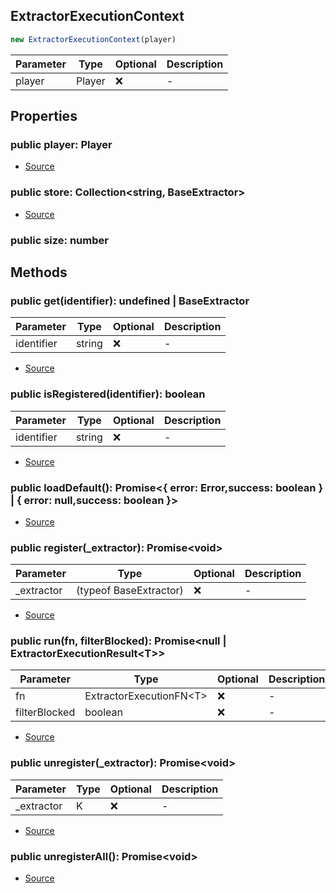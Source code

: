 ## ExtractorExecutionContext

```typescript
new ExtractorExecutionContext(player)
```
| Parameter | Type | Optional | Description |
| ----------- | ----------- | ----------- | ----------- |
| player | Player | ❌ | - |

## Properties
### public  player: Player
- [Source](https://github.com/Androz2091/discord-player/blob/4177c53/packages/discord-player/src/extractors/ExtractorExecutionContext.ts#L11)
### public  store: Collection\<string, BaseExtractor>
- [Source](https://github.com/Androz2091/discord-player/blob/4177c53/packages/discord-player/src/extractors/ExtractorExecutionContext.ts#L10)
### public  size: number

## Methods
### public  get(identifier): undefined \| BaseExtractor
| Parameter | Type | Optional | Description |
| ----------- | ----------- | ----------- | ----------- |
| identifier | string | ❌ | - |


- [Source](https://github.com/Androz2091/discord-player/blob/4177c53/packages/discord-player/src/extractors/ExtractorExecutionContext.ts#L33)
### public  isRegistered(identifier): boolean
| Parameter | Type | Optional | Description |
| ----------- | ----------- | ----------- | ----------- |
| identifier | string | ❌ | - |


- [Source](https://github.com/Androz2091/discord-player/blob/4177c53/packages/discord-player/src/extractors/ExtractorExecutionContext.ts#L25)
### public  loadDefault(): Promise\<\{ error: Error,success: boolean } \| \{ error: null,success: boolean }>
- [Source](https://github.com/Androz2091/discord-player/blob/4177c53/packages/discord-player/src/extractors/ExtractorExecutionContext.ts#L13)
### public  register(_extractor): Promise\<void>
| Parameter | Type | Optional | Description |
| ----------- | ----------- | ----------- | ----------- |
| _extractor | (typeof BaseExtractor) | ❌ | - |


- [Source](https://github.com/Androz2091/discord-player/blob/4177c53/packages/discord-player/src/extractors/ExtractorExecutionContext.ts#L37)
### public  run(fn, filterBlocked): Promise\<null \| ExtractorExecutionResult\<T>>
| Parameter | Type | Optional | Description |
| ----------- | ----------- | ----------- | ----------- |
| fn | ExtractorExecutionFN\<T> | ❌ | - |
| filterBlocked | boolean | ❌ | - |


- [Source](https://github.com/Androz2091/discord-player/blob/4177c53/packages/discord-player/src/extractors/ExtractorExecutionContext.ts#L80)
### public  unregister(_extractor): Promise\<void>
| Parameter | Type | Optional | Description |
| ----------- | ----------- | ----------- | ----------- |
| _extractor | K | ❌ | - |


- [Source](https://github.com/Androz2091/discord-player/blob/4177c53/packages/discord-player/src/extractors/ExtractorExecutionContext.ts#L52)
### public  unregisterAll(): Promise\<void>
- [Source](https://github.com/Androz2091/discord-player/blob/4177c53/packages/discord-player/src/extractors/ExtractorExecutionContext.ts#L67)